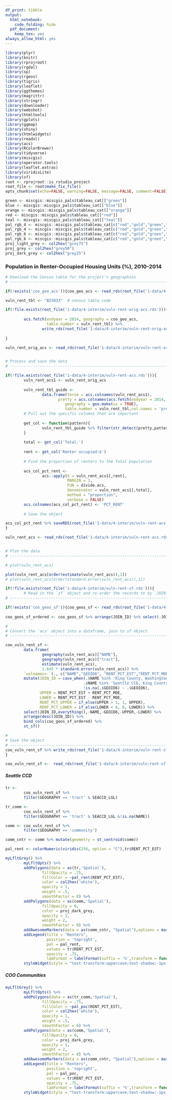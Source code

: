 ```yaml
---
df_print: tibble
output:
  html_notebook:
    code_folding: hide
  pdf_document:
    keep_tex: yes
always_allow_html: yes
---
```


```r
library(plyr)
library(knitr)
library(rprojroot)
library(rgdal)
library(sp)
library(rgeos)
library(tigris)
library(leaflet)
library(ggthemes)
library(magrittr)
library(stringr)
library(downloader)
library(webshot)
library(htmltools)
library(gplots)
library(ggmap)
library(shiny)
library(htmlwidgets)
library(readxl)
library(acs)
library(RColorBrewer)
library(tidyverse)
library(miscgis)
library(operator.tools)
library(leaflet.extras)
library(viridisLite)
library(sf)
root <- rprojroot::is_rstudio_project
root_file <- root$make_fix_file()
opts_chunk$set(echo=FALSE, warning=FALSE, message=FALSE, comment=FALSE)
```

```r
green <- miscgis::miscgis_pals$tableau_cat[["green"]]
blue <- miscgis::miscgis_pals$tableau_cat[["blue"]]
orange <- miscgis::miscgis_pals$tableau_cat[["orange"]]
red <- miscgis::miscgis_pals$tableau_cat[["red"]]
teal <- miscgis::miscgis_pals$tableau_cat[["teal"]]
pal_rgb_4 <- miscgis::miscgis_pals$tableau_cat[c("red","gold","green","blue")] %>% unlist %>% palette()
pal_rgb_4 <- miscgis::miscgis_pals$tableau_cat[c("red","gold","green","blue")] %>% unlist %>% palette()
pal_rgb_6 <- miscgis::miscgis_pals$tableau_cat[c("red","gold","green","blue","orange","purple")] %>% unlist %>% palette()
pal_rgb_6 <- miscgis::miscgis_pals$tableau_cat[c("red","gold","green","blue","orange","purple")] %>% unlist %>% palette()
proj_light_grey <- col2hex("grey75")
proj_grey <- col2hex("grey50")
proj_dark_grey <- col2hex("grey25")
```

### Population in Renter-Occupied Housing Units (%), 2010-2014
```r

# Download the Census table for the project's geographies
# -----------------------------------------------------------------------------

if(!exists('coo_geo_acs')){coo_geo_acs <- read_rds(root_file('1-data/4-interim/coo-geo-acs.rds'))}

vuln_rent_tbl <- "B25033"  # census table code

if(!file.exists(root_file('1-data/4-interim/vuln-rent-orig-acs.rds'))){
        
        acs.fetch(endyear = 2014, geography = coo_geo_acs, 
                  table.number = vuln_rent_tbl) %>%
                write_rds(root_file('1-data/4-interim/vuln-rent-orig-acs.rds'))
        
}

vuln_rent_orig_acs <- read_rds(root_file('1-data/4-interim/vuln-rent-orig-acs.rds'))


# Process and save the data
# -----------------------------------------------------------------------------

if(!file.exists(root_file('1-data/4-interim/vuln-rent-acs.rds'))){
        vuln_rent_acs1 <- vuln_rent_orig_acs
        
        vuln_rent_tbl_guide <- 
                data.frame(terse = acs.colnames(vuln_rent_acs1),
                       pretty = acs.colnames(acs.fetch(endyear = 2014, 
                          geography = geo.make(us = TRUE), 
                          table.number = vuln_rent_tbl,col.names = 'pretty')))
        # Pull out the specific columns that are important
        
        get_col <- function(pattern){
                vuln_rent_tbl_guide %>% filter(str_detect(pretty,pattern)) %>% select(terse) %>% unlist(use.names = FALSE) %>% as.character()
        }
        
        total <- get_col('Total:')
        
        rent <- get_col('Renter occupied:$')
        
        # Find the proportion of renters to the Total population
        
        acs_col_pct_rent <-  
                acs::apply(X = vuln_rent_acs1[,rent],
                           MARGIN = 1,
                           FUN = divide.acs,
                           denominator = vuln_rent_acs1[,total],
                           method = "proportion",
                           verbose = FALSE)
        acs.colnames(acs_col_pct_rent) <- 'PCT_RENT'
        
        # Save the object

acs_col_pct_rent %>% saveRDS(root_file('1-data/4-interim/vuln-rent-acs.rds'))
}

vuln_rent_acs <- read_rds(root_file('1-data/4-interim/vuln-rent-acs.rds'))


# Plot the data
# -----------------------------------------------------------------------------

# plot(vuln_rent_acs)

plot(vuln_rent_acs[order(estimate(vuln_rent_acs)),1])
# plot(vuln_rent_acs[order(standard.error(vuln_rent_acs)),1])

```

```r

if(!file.exists(root_file('1-data/4-interim/vuln-rent-sf.rds'))){
        # Read in the `sf` object and re-order the records to by `JOIN_ID` 
# -----------------------------------------------------------------------------

if(!exists('coo_geos_sf')){coo_geos_sf <- read_rds(root_file('1-data/4-interim/coo-geos-sf.rds'))}        
        
coo_geos_sf_ordered <- coo_geos_sf %>% arrange(JOIN_ID) %>% select(-JOIN_ID)

#
# Convert the `acs` object into a dataframe, join to sf object
# -----------------------------------------------------------------------------

coo_vuln_rent_sf <- 
        data.frame(
                geography(vuln_rent_acs)["NAME"],
                geography(vuln_rent_acs)["tract"],
                estimate(vuln_rent_acs), 
                1.645 * standard.error(vuln_rent_acs)) %>% 
        `colnames<-`(., c("NAME","GEOID6", "RENT_PCT_EST","RENT_PCT_MOE")) %>% 
        mutate(JOIN_ID = case_when(.$NAME %in% 'King County, Washington' ~ 'KC',
                                  .$NAME %in% 'Seattle CCD, King County, Washington' ~ 'SEACCD',
                                  !is.na(.$GEOID6) ~ .$GEOID6),
               UPPER = RENT_PCT_EST + RENT_PCT_MOE, 
               LOWER = RENT_PCT_EST - RENT_PCT_MOE, 
               RENT_PCT_UPPER = if_else(UPPER > 1, 1, UPPER), 
               RENT_PCT_LOWER = if_else(LOWER < 0, 0, LOWER)) %>% 
        select(JOIN_ID,everything(),-NAME,-GEOID6,-UPPER,-LOWER) %>% 
        arrange(desc(JOIN_ID)) %>%
        bind_cols(coo_geos_sf_ordered) %>% 
        st_sf()

#
# Save the object
# -----------------------------------------------------------------------------
coo_vuln_rent_sf %>% write_rds(root_file('1-data/4-interim/vuln-rent-sf.rds'))
}

coo_vuln_rent_sf <-  read_rds(root_file('1-data/4-interim/vuln-rent-sf.rds'))


```

##### Seattle CCD 
```r

tr <- 
        coo_vuln_rent_sf %>% 
        filter(GEOGRAPHY == 'tract' & SEACCD_LGL)

tr_comm <- 
        coo_vuln_rent_sf %>% 
        filter(GEOGRAPHY == 'tract' & SEACCD_LGL &!is.na(NAME))

comm <- coo_vuln_rent_sf %>% 
        filter(GEOGRAPHY == 'community')

comm_cntr <- comm %>% mutate(geometry = st_centroid(comm))

pal_rent <- colorNumeric(viridis(256, option = "C"),tr$RENT_PCT_EST)

myLfltGrey() %>% 
        myLfltOpts() %>% 
        addPolygons(data = as(tr,'Spatial'),
                fillOpacity = .75,
                fillColor = ~pal_rent(RENT_PCT_EST),
                color = col2hex('white'),
                opacity = 1,
                weight = .5,
                smoothFactor = 0) %>%
        addPolygons(data = as(comm,'Spatial'),
                fillOpacity = 0,
                color = proj_dark_grey,
                opacity = 1,
                weight = 2,
                smoothFactor = 0) %>%
        addAwesomeMarkers(data = as(comm_cntr, "Spatial"),options = markerOptions(opacity = 0),label = ~ NAME_FULL, labelOptions = labelOptions(noHide = TRUE,direction = 'left', textOnly = TRUE)) %>% 
        addLegend(title = "Renters",
                  position = 'topright',
                  pal = pal_rent, 
                  values = tr$RENT_PCT_EST,
                  opacity = .75,
                  labFormat = labelFormat(suffix = '%',transform = function(x) 100 * x)) %>% 
        styleWidget(style = "text-transform:uppercase;text-shadow:-1px 0 #FFFFFF,0 1px #FFFFFF,1px 0 #FFFFFF,0 -1px #FFFFFF")

```

##### COO Communities
```r
myLfltGrey() %>% 
        myLfltOpts() %>% 
        addPolygons(data = as(tr_comm,'Spatial'),
                fillOpacity = .75,
                fillColor = ~pal_poc(RENT_PCT_EST),
                color = col2hex('white'),
                opacity = 1,
                weight = .5,
                smoothFactor = 0) %>%
        addPolygons(data = as(comm,'Spatial'),
                fillOpacity = 0,
                color = proj_dark_grey,
                opacity = 1,
                weight = 2,
                smoothFactor = 0) %>%
        addAwesomeMarkers(data = as(comm_cntr, "Spatial"),options = markerOptions(opacity = 0),label = ~ NAME_FULL, labelOptions = labelOptions(noHide = TRUE,direction = 'left', textOnly = TRUE)) %>% 
        addLegend(title = "Renters",
                  position = 'topright',
                  pal = pal_poc, 
                  values = tr$RENT_PCT_EST,
                  opacity = .75,
                  labFormat = labelFormat(suffix = '%',transform = function(x) 100 * x)) %>% 
        styleWidget(style = "text-transform:uppercase;text-shadow:-1px 0 #FFFFFF,0 1px #FFFFFF,1px 0 #FFFFFF,0 -1px #FFFFFF")

```
